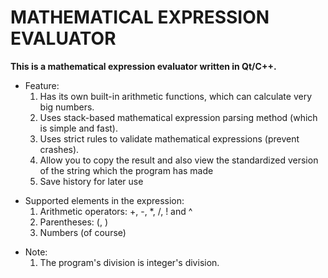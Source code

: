 =MATHEMATICAL EXPRESSION EVALUATOR=

'''This is a mathematical expression evaluator written in Qt/C++.'''

* Feature:
*# Has its own built-in arithmetic functions, which can calculate very big numbers.
*# Uses stack-based mathematical expression parsing method (which is simple and fast).
*# Uses strict rules to validate mathematical expressions (prevent crashes).
*# Allow you to copy the result and also view the standardized version of the string which the program has made
*# Save history for later use

* Supported elements in the expression:
*# Arithmetic operators: +, -, *, /, ! and ^
*# Parentheses: (, ) 
*# Numbers (of course)

* Note:
*# The program's division is integer's division. 